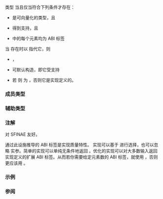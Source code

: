 {{cpp/experimental/title|n=simd_abi::|deduce}}
{{cpp/experimental/simd/navbar}}

{{ddcl|header=experimental/simd|since=parallelism_ts_2|
template&lt; class T, std::size_t N, class ...Abis &gt;
struct deduce;
}}

类型 {{c|deduce&lt;T, N, Abis...&gt;::type}} 当且仅当符合下列条件才存在：
* {{c|T}} 是可向量化的类型，且
* {{c|simd_abi::fixed_size&lt;N&gt;}} 得到支持，且
* {{c|Abis...}} 中的每个元素均为 ABI 标签

当 {{c|deduce&lt;T, N, Abis...&gt;::type}} 存在时以 {{tt|DA}} 指代它，则
* {{c|1=simd_size_v&lt;T, DA&gt; == N}}，
* {{c|simd&lt;T, DA&gt;}} 可默认构造，即它受支持
* 若 {{c|1=N == 1}} 则 {{tt|DA}} 为 {{rlpt|scalar|simd_abi::scalar}}，否则它是实现定义的。

===成员类型===
{{dsc begin}}
{{dsc hitem | 名字 | 定义}}
{{dsc | {{tt|type}} | 适合给定元素类型 {{tt|T}} 和大小 {{tt|N}} 的 ABI 标签类型}}
{{dsc end}}

===辅助类型===
{{ddcl | since=parallelism_ts_2 | 1=
template &lt; class T, std::size_t N, class ...Abis &gt;
using deduce_t = typename deduce&lt;T, N, Abis...&gt;::type;
}}

===注解===
{{tt|simd_abi::deduce}} 对 SFINAE 友好。

通过此设施推导的 ABI 标签是实现质量特性。
实现可以基于 {{c|Abis...}} 进行选择，也可以忽略 {{c|Abis...}} 实参。简单的实现可以单纯无条件地返回 {{c|fixed_size&lt;N&gt;}}。优化的实现可以对大多数输入返回实现定义的扩展 ABI 标签。从而若你需要给定元素数的 ABI 标签，就使用 {{rlpt|fixed_size}}，否则更应该用 {{tt|deduce_t}}。

===示例===
{{example}}

===参阅===
{{dsc begin}}
{{dsc inc|cpp/experimental/simd/dsc scalar}}
{{dsc inc|cpp/experimental/simd/dsc fixed_size}}
{{dsc inc|cpp/experimental/simd/dsc compatible}}
{{dsc inc|cpp/experimental/simd/dsc native}}
{{dsc end}}

{{langlinks|en|ja}}